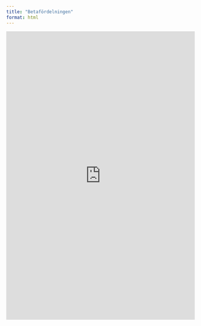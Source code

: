 ```yaml
---
title: "Betafördelningen"
format: html
---
```


<iframe width="100%" height="770" frameborder="0"
  src="https://observablehq.com/embed/@mattiasvillani/beta-fordelningen@655?cells=viewof+params%2Cdist_quantile%2Cmoments%2Cplt_pdf"></iframe>